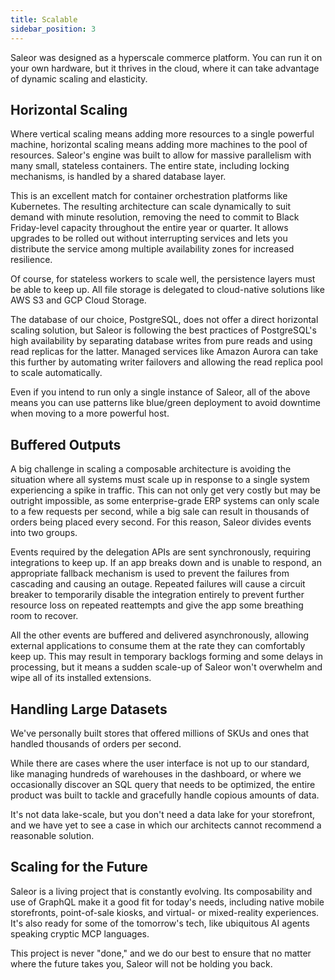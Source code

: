 ```yaml
---
title: Scalable
sidebar_position: 3
---
```


Saleor was designed as a hyperscale commerce platform. You can run it on your own hardware, but it thrives in the cloud, where it can take advantage of dynamic scaling and elasticity.

## Horizontal Scaling

Where vertical scaling means adding more resources to a single powerful machine, horizontal scaling means adding more machines to the pool of resources. Saleor's engine was built to allow for massive parallelism with many small, stateless containers. The entire state, including locking mechanisms, is handled by a shared database layer.

This is an excellent match for container orchestration platforms like Kubernetes. The resulting architecture can scale dynamically to suit demand with minute resolution, removing the need to commit to Black Friday-level capacity throughout the entire year or quarter. It allows upgrades to be rolled out without interrupting services and lets you distribute the service among multiple availability zones for increased resilience.

Of course, for stateless workers to scale well, the persistence layers must be able to keep up. All file storage is delegated to cloud-native solutions like AWS S3 and GCP Cloud Storage.

The database of our choice, PostgreSQL, does not offer a direct horizontal scaling solution, but Saleor is following the best practices of PostgreSQL's high availability by separating database writes from pure reads and using read replicas for the latter. Managed services like Amazon Aurora can take this further by automating writer failovers and allowing the read replica pool to scale automatically.

Even if you intend to run only a single instance of Saleor, all of the above means you can use patterns like blue/green deployment to avoid downtime when moving to a more powerful host.

## Buffered Outputs

A big challenge in scaling a composable architecture is avoiding the situation where all systems must scale up in response to a single system experiencing a spike in traffic. This can not only get very costly but may be outright impossible, as some enterprise-grade ERP systems can only scale to a few requests per second, while a big sale can result in thousands of orders being placed every second. For this reason, Saleor divides events into two groups.

Events required by the delegation APIs are sent synchronously, requiring integrations to keep up. If an app breaks down and is unable to respond, an appropriate fallback mechanism is used to prevent the failures from cascading and causing an outage. Repeated failures will cause a circuit breaker to temporarily disable the integration entirely to prevent further resource loss on repeated reattempts and give the app some breathing room to recover.

All the other events are buffered and delivered asynchronously, allowing external applications to consume them at the rate they can comfortably keep up. This may result in temporary backlogs forming and some delays in processing, but it means a sudden scale-up of Saleor won't overwhelm and wipe all of its installed extensions.

## Handling Large Datasets

We've personally built stores that offered millions of SKUs and ones that handled thousands of orders per second.

While there are cases where the user interface is not up to our standard, like managing hundreds of warehouses in the dashboard, or where we occasionally discover an SQL query that needs to be optimized, the entire product was built to tackle and gracefully handle copious amounts of data.

It's not data lake-scale, but you don't need a data lake for your storefront, and we have yet to see a case in which our architects cannot recommend a reasonable solution.

## Scaling for the Future

Saleor is a living project that is constantly evolving. Its composability and use of GraphQL make it a good fit for today's needs, including native mobile storefronts, point-of-sale kiosks, and virtual- or mixed-reality experiences. It's also ready for some of the tomorrow's tech, like ubiquitous AI agents speaking cryptic MCP languages.

This project is never "done," and we do our best to ensure that no matter where the future takes you, Saleor will not be holding you back.
